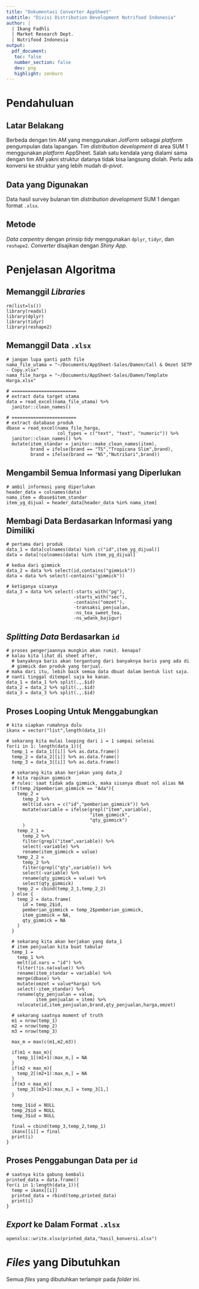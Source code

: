 ```yaml
---
title: "Dokumentasi Converter AppSheet"
subtitle: "Divisi Distribution Development Nutrifood Indonesia"
author: |
  | Ikang Fadhli
  | Market Research Dept.
  | Nutrifood Indonesia
output: 
  pdf_document:
   toc: false
   number_section: false
   dev: png
   highlight: zenburn
---
```


# Pendahuluan

## Latar Belakang

Berbeda dengan tim AM yang menggunakan _JotForm_ sebagai _platform_ pengumpulan data lapangan. Tim _distribution development_ di area SUM 1 menggunakan _platform_ AppSheet. Salah satu kendala yang dialami sama dengan tim AM yakni struktur datanya tidak bisa langsung diolah. Perlu ada konversi ke struktur yang lebih mudah di-_pivot_.

## Data yang Digunakan

Data hasil survey bulanan tim _distribution development_ SUM 1 dengan format `.xlsx`.

## Metode

_Data carpentry_ dengan prinsip _tidy_ menggunakan `dplyr`, `tidyr`, dan `reshape2`. _Converter_ disajikan dengan _Shiny App_.

# Penjelasan Algoritma

## Memanggil _Libraries_

```
rm(list=ls())
library(readxl)
library(dplyr)
library(tidyr)
library(reshape2)
```

## Memanggil Data `.xlsx`

```
# jangan lupa ganti path file
nama_file_utama = "~/Documents/AppSheet-Sales/Damen/Call & Omzet SETP - Copy.xlsx"
nama_file_harga = "~/Documents/AppSheet-Sales/Damen/Template Harga.xlsx"

# ========================
# extract data target utama
data = read_excel(nama_file_utama) %>% 
  janitor::clean_names()

# ========================
# extract database produk
dbase = read_excel(nama_file_harga,
                   col_types = c("text", "text", "numeric")) %>% 
  janitor::clean_names() %>% 
  mutate(item_standar = janitor::make_clean_names(item),
         brand = ifelse(brand == "TS","Tropicana Slim",brand),
         brand = ifelse(brand == "NS","NutriSari",brand))

```

## Mengambil Semua Informasi yang Diperlukan

```
# ambil informasi yang diperlukan
header_data = colnames(data)
nama_item = dbase$item_standar
item_yg_dijual = header_data[header_data %in% nama_item]
```

## Membagi Data Berdasarkan Informasi yang Dimiliki

```
# pertama dari produk
data_1 = data[colnames(data) %in% c("id",item_yg_dijual)]
data = data[!colnames(data) %in% item_yg_dijual]

# kedua dari gimmick
data_2 = data %>% select(id,contains("gimmick"))
data = data %>% select(-contains("gimmick"))

# ketiganya sisanya
data_3 = data %>% select(-starts_with("pg"),
                         -starts_with("sec"),
                         -contains("omzet"),
                         -transaksi_penjualan,
                         -ns_tea_sweet_tea,
                         -ns_wdank_bajigur)

```

## _Splitting Data_ Berdasarkan `id`

```
# proses pengerjaannya mungkin akan rumit. kenapa? 
# kalau kita lihat di sheet after, 
  # banyaknya baris akan tergantung dari banyaknya baris yang ada di 
  # gimmick dan produk yang terjual.
# maka dari itu, lebih baik semua data dbuat dalam bentuk list saja.
# nanti tinggal ditempel saja ke kanan.
data_1 = data_1 %>% split(.,.$id)
data_2 = data_2 %>% split(.,.$id)
data_3 = data_3 %>% split(.,.$id)

```

## Proses Looping Untuk Menggabungkan

```
# kita siapkan rumahnya dulu
ikanx = vector("list",length(data_1))

# sekarang kita mulai looping dari i = 1 sampai selesai
for(i in 1: length(data_1)){
  temp_1 = data_1[[i]] %>% as.data.frame()
  temp_2 = data_2[[i]] %>% as.data.frame()
  temp_3 = data_3[[i]] %>% as.data.frame()
  
  # sekarang kita akan kerjakan yang data_2
  # kita rapikan gimmick
  # rules: saat tidak ada gimmick, maka sisanya dbuat nol alias NA
  if(temp_2$pemberian_gimmick == "Ada"){
    temp_2 = 
      temp_2 %>% 
      melt(id.vars = c("id","pemberian_gimmick")) %>% 
      mutate(variable = ifelse(grepl("item",variable),
                               "item_gimmick",
                               "qty_gimmick")
      )
    temp_2_1 = 
      temp_2 %>% 
      filter(grepl("item",variable)) %>% 
      select(-variable) %>% 
      rename(item_gimmick = value)
    temp_2_2 = 
      temp_2 %>% 
      filter(grepl("qty",variable)) %>% 
      select(-variable) %>% 
      rename(qty_gimmick = value) %>% 
      select(qty_gimmick)
    temp_2 = cbind(temp_2_1,temp_2_2)
  } else {
    temp_2 = data.frame(
      id = temp_2$id,
      pemberian_gimmick = temp_2$pemberian_gimmick,
      item_gimmick = NA,
      qty_gimmick = NA
    )
  }
  
  # sekarang kita akan kerjakan yang data_1
  # item penjualan kita buat tabular
  temp_1 = 
    temp_1 %>% 
    melt(id.vars = "id") %>% 
    filter(!is.na(value)) %>% 
    rename(item_standar = variable) %>% 
    merge(dbase) %>% 
    mutate(omzet = value*harga) %>% 
    select(-item_standar) %>% 
    rename(qty_penjualan = value,
           item_penjualan = item) %>% 
    relocate(id,item_penjualan,brand,qty_penjualan,harga,omzet)
  
  # sekarang saatnya moment of truth
  m1 = nrow(temp_1)
  m2 = nrow(temp_2)
  m3 = nrow(temp_3)
  
  max_m = max(c(m1,m2,m3))
  
  if(m1 < max_m){
    temp_1[(m1+1):max_m,] = NA
  }
  if(m2 < max_m){
    temp_2[(m2+1):max_m,] = NA
  }
  if(m3 < max_m){
    temp_3[(m3+1):max_m,] = temp_3[1,]
  }
  
  temp_1$id = NULL
  temp_2$id = NULL
  temp_3$id = NULL
  
  final = cbind(temp_3,temp_2,temp_1)
  ikanx[[i]] = final
  print(i)
}

```

## Proses Penggabungan Data per `id`

```
# saatnya kita gabung kembali
printed_data = data.frame()
for(i in 1:length(data_1)){
  temp = ikanx[[i]]
  printed_data = rbind(temp,printed_data)
  print(i)
}
```

## _Export_ ke Dalam Format `.xlsx`

```
openxlsx::write.xlsx(printed_data,"hasil_konversi.xlsx")

```

# _Files_ yang Dibutuhkan

Semua _files_ yang dibutuhkan terlampir pada _folder_ ini.
